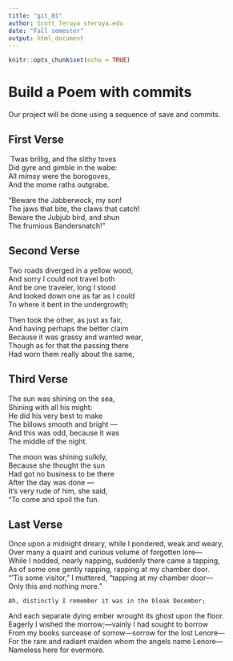 ---
title: "git_01"
author: Scott Teruya steruya.edu
date: "Fall semester"
output: html_document
---

```{r setup, include=FALSE}
knitr::opts_chunk$set(echo = TRUE)
```
# Build a Poem with commits
Our project will be done using a sequence of save and commits.

## First Verse 
`Twas brillig, and the slithy toves    
  Did gyre and gimble in the wabe:     
All mimsy were the borogoves,    
  And the mome raths outgrabe.    

"Beware the Jabberwock, my son!    
  The jaws that bite, the claws that catch!    
Beware the Jubjub bird, and shun    
  The frumious Bandersnatch!"   

## Second Verse
Two roads diverged in a yellow wood,    
And sorry I could not travel both    
And be one traveler, long I stood    
And looked down one as far as I could    
To where it bent in the undergrowth;     

Then took the other, as just as fair,    
And having perhaps the better claim    
Because it was grassy and wanted wear,    
Though as for that the passing there    
Had worn them really about the same, 

## Third Verse
The sun was shining on the sea,     
      Shining with all his might:     
He did his very best to make     
      The billows smooth and bright —     
And this was odd, because it was     
      The middle of the night.     

The moon was shining sulkily,     
      Because she thought the sun     
Had got no business to be there     
      After the day was done —     
It's very rude of him, she said,     
      "To come and spoil the fun.     

## Last Verse
Once upon a midnight dreary, while I pondered, weak and weary,     
Over many a quaint and curious volume of forgotten lore—     
    While I nodded, nearly napping, suddenly there came a tapping,     
As of some one gently rapping, rapping at my chamber door.     
“’Tis some visitor,” I muttered, “tapping at my chamber door—     
            Only this and nothing more.”     

    Ah, distinctly I remember it was in the bleak December;     
And each separate dying ember wrought its ghost upon the floor.     
    Eagerly I wished the morrow;—vainly I had sought to borrow    
    From my books surcease of sorrow—sorrow for the lost Lenore—    
For the rare and radiant maiden whom the angels name Lenore—     
            Nameless here for evermore.    
